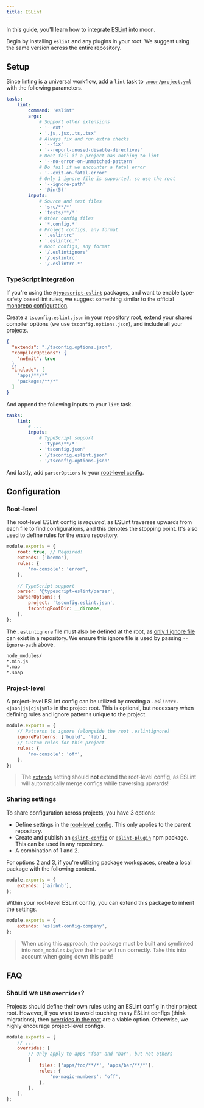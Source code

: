 ```yaml
---
title: ESLint
---
```



In this guide, you'll learn how to integrate [ESLint](https://eslint.org/) into moon.

Begin by installing `eslint` and any plugins in your root. We suggest using the same version across
the entire repository.

<AddDepsTabs dep="eslint eslint-config-beemo" dev />

## Setup

Since linting is a universal workflow, add a `lint` task to
[`.moon/project.yml`](../../config/global-project) with the following parameters.

```yaml title=".moon/project.yml"
tasks:
	lint:
		command: 'eslint'
		args:
			# Support other extensions
			- '--ext'
			- '.js,.jsx,.ts,.tsx'
			# Always fix and run extra checks
			- '--fix'
			- '--report-unused-disable-directives'
			# Dont fail if a project has nothing to lint
			- '--no-error-on-unmatched-pattern'
			# Do fail if we encounter a fatal error
			- '--exit-on-fatal-error'
			# Only 1 ignore file is supported, so use the root
			- '--ignore-path'
			- '@in(5)'
		inputs:
			# Source and test files
			- 'src/**/*'
			- 'tests/**/*'
			# Other config files
			- '*.config.*'
			# Project configs, any format
			- '.eslintrc'
			- '.eslintrc.*'
			# Root configs, any format
			- '/.eslintignore'
			- '/.eslintrc'
			- '/.eslintrc.*'
```

### TypeScript integration

If you're using the [`@typescript-eslint`](https://typescript-eslint.io/) packages, and want to
enable type-safety based lint rules, we suggest something similar to the official
[monorepo configuration](https://typescript-eslint.io/docs/linting/monorepo).

Create a `tsconfig.eslint.json` in your repository root, extend your shared compiler options (we use
`tsconfig.options.json`), and include all your projects.

```json title="tsconfig.eslint.json"
{
  "extends": "./tsconfig.options.json",
  "compilerOptions": {
    "noEmit": true
  },
  "include": [
    "apps/**/*"
    "packages/**/*"
  ]
}
```

And append the following inputs to your `lint` task.

```yaml title=".moon/project.yml"
tasks:
	lint:
		# ...
		inputs:
			# TypeScript support
			- 'types/**/*'
			- 'tsconfig.json'
			- '/tsconfig.eslint.json'
			- '/tsconfig.options.json'
```

And lastly, add `parserOptions` to your [root-level config](#root-level).

## Configuration

### Root-level

The root-level ESLint config is _required_, as ESLint traverses upwards from each file to find
configurations, and this denotes the stopping point. It's also used to define rules for the _entire_
repository.

```js title=".eslintrc.js"
module.exports = {
	root: true, // Required!
	extends: ['beemo'],
	rules: {
		'no-console': 'error',
	},

	// TypeScript support
	parser: '@typescript-eslint/parser',
	parserOptions: {
		project: 'tsconfig.eslint.json',
		tsconfigRootDir: __dirname,
	},
};
```

The `.eslintignore` file must also be defined at the root, as
[only 1 ignore file](https://eslint.org/docs/user-guide/configuring/ignoring-code#the-eslintignore-file)
can exist in a repository. We ensure this ignore file is used by passing `--ignore-path` above.

```bash title=".eslintignore"
node_modules/
*.min.js
*.map
*.snap
```

### Project-level

A project-level ESLint config can be utilized by creating a `.eslintrc.<json|js|cjs|yml>` in the
project root. This is optional, but necessary when defining rules and ignore patterns unique to the
project.

```js title="<project>/.eslintrc.js"
module.exports = {
	// Patterns to ignore (alongside the root .eslintignore)
	ignorePatterns: ['build', 'lib'],
	// Custom rules for this project
	rules: {
		'no-console': 'off',
	},
};
```

> The
> [`extends`](https://eslint.org/docs/user-guide/configuring/configuration-files#extending-configuration-files)
> setting should **not** extend the root-level config, as ESLint will automatically merge configs
> while traversing upwards!

### Sharing settings

To share configuration across projects, you have 3 options:

- Define settings in the [root-level config](#root-level). This only applies to the parent
  repository.
- Create and publish an
  [`eslint-config`](https://eslint.org/docs/developer-guide/shareable-configs#using-a-shareable-config)
  or [`eslint-plugin`](https://eslint.org/docs/developer-guide/working-with-plugins) npm package.
  This can be used in any repository.
- A combination of 1 and 2.

For options 2 and 3, if you're utilizing package workspaces, create a local package with the
following content.

```js title="packages/eslint-config-company/index.js"
module.exports = {
	extends: ['airbnb'],
};
```

Within your root-level ESLint config, you can extend this package to inherit the settings.

```js title=".eslintrc.js"
module.exports = {
	extends: 'eslint-config-company',
};
```

> When using this approach, the package must be built and symlinked into `node_modules` _before_ the
> linter will run correctly. Take this into account when going down this path!

## FAQ

### Should we use `overrides`?

Projects should define their own rules using an ESLint config in their project root. However, if you
want to avoid touching many ESLint configs (think migrations), then
[overrides in the root](https://eslint.org/docs/user-guide/configuring/configuration-files#configuration-based-on-glob-patterns)
are a viable option. Otherwise, we highly encourage project-level configs.

```js title=".eslintrc.js"
module.exports = {
	// ...
	overrides: [
		// Only apply to apps "foo" and "bar", but not others
		{
			files: ['apps/foo/**/*', 'apps/bar/**/*'],
			rules: {
				'no-magic-numbers': 'off',
			},
		},
	],
};
```

